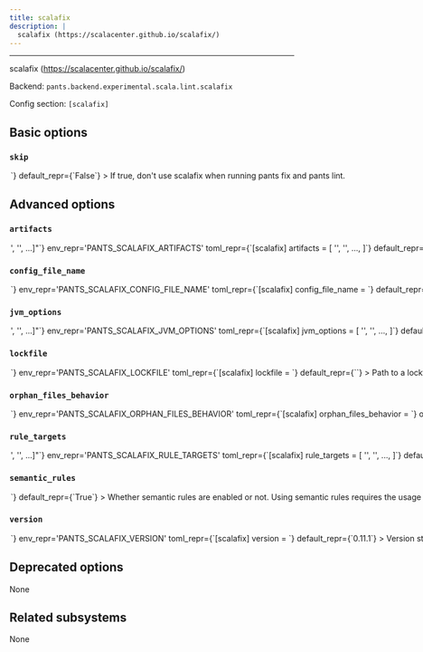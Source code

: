 ```yaml
---
title: scalafix
description: |
  scalafix (https://scalacenter.github.io/scalafix/)
---
```



---

scalafix (https://scalacenter.github.io/scalafix/)

Backend: <span className="color--primary">`pants.backend.experimental.scala.lint.scalafix`</span>

Config section: <span className="color--primary">`[scalafix]`</span>

<span className={styles.options}>

## Basic options

### `skip`

<Option
  cli_repr={`--[no-]scalafix-skip`}
  env_repr='PANTS_SCALAFIX_SKIP'
  toml_repr={`[scalafix]
skip = <bool>`}
  default_repr={`False`}
>

If true, don&#x27;t use scalafix when running `pants fix` and `pants lint`.

</Option>

## Advanced options

### `artifacts`

<Option
  cli_repr={`--scalafix-artifacts="['<str>', '<str>', ...]"`}
  env_repr='PANTS_SCALAFIX_ARTIFACTS'
  toml_repr={`[scalafix]
artifacts = [
    '<str>',
    '<str>',
    ...,
]`}
  default_repr={`[\n  "ch.epfl.scala:scalafix-cli_2.13.12:{version}"\n]`}
>

Artifact requirements for this tool using specified as either the address of a `jvm_artifact` target or, alternatively, as a colon-separated Maven coordinates (e.g., `group:name:version`). For Maven coordinates, the string `{version}` version will be substituted with the value of the `[scalafix].version` option.

</Option>

### `config_file_name`

<Option
  cli_repr={`--scalafix-config-file-name=<str>`}
  env_repr='PANTS_SCALAFIX_CONFIG_FILE_NAME'
  toml_repr={`[scalafix]
config_file_name = <str>`}
  default_repr={`.scalafix.conf`}
>

Name of a config file understood by scalafix (https://scalacenter.github.io/scalafix/docs/users/configuration.html). The plugin will search the ancestors of each directory in which Scala files are found for a config file of this name.

</Option>

### `jvm_options`

<Option
  cli_repr={`--scalafix-jvm-options="['<str>', '<str>', ...]"`}
  env_repr='PANTS_SCALAFIX_JVM_OPTIONS'
  toml_repr={`[scalafix]
jvm_options = [
    '<str>',
    '<str>',
    ...,
]`}
  default_repr={`[]`}
>

List of JVM options to pass to `scalafix` JVM processes.

Options set here will be added to those set in `[jvm].global_options`. Please check the documentation for the `jvm` subsystem to see what values are accepted here.

</Option>

### `lockfile`

<Option
  cli_repr={`--scalafix-lockfile=<str>`}
  env_repr='PANTS_SCALAFIX_LOCKFILE'
  toml_repr={`[scalafix]
lockfile = <str>`}
  default_repr={`<default>`}
>

Path to a lockfile used for installing the tool.

Set to the string `<default>` to use a lockfile provided by Pants, so long as you have not changed the `--version` option. See https://github.com/pantsbuild/pants/blob/release_2.24.2rc1/src/python/pants/backend/scala/lint/scalafix/scalafix.default.lockfile.txt for the default lockfile contents.

To use a custom lockfile, set this option to a file path relative to the build root, then run `pants generate-lockfiles --resolve=scalafix`.

</Option>

### `orphan_files_behavior`

<Option
  cli_repr={`--scalafix-orphan-files-behavior=<OrphanFilepathConfigBehavior>`}
  env_repr='PANTS_SCALAFIX_ORPHAN_FILES_BEHAVIOR'
  toml_repr={`[scalafix]
orphan_files_behavior = <OrphanFilepathConfigBehavior>`}
  one_of='ignore, error, warn'
  default_repr={`error`}
>

Whether to ignore, error or show a warning when files are found that are not covered by the config file provided in `[scalafix].config_file_name` setting.

</Option>

### `rule_targets`

<Option
  cli_repr={`--scalafix-rule-targets="['<str>', '<str>', ...]"`}
  env_repr='PANTS_SCALAFIX_RULE_TARGETS'
  toml_repr={`[scalafix]
rule_targets = [
    '<str>',
    '<str>',
    ...,
]`}
  default_repr={`[]`}
>

List of targets providing additional Scalafix rules.

</Option>

### `semantic_rules`

<Option
  cli_repr={`--[no-]scalafix-semantic-rules`}
  env_repr='PANTS_SCALAFIX_SEMANTIC_RULES'
  toml_repr={`[scalafix]
semantic_rules = <bool>`}
  default_repr={`True`}
>

Whether semantic rules are enabled or not.

Using semantic rules requires the usage of the `semanticdb-scalac` plugin and will trigger compilation of the source code before running scalafix on the sources.

</Option>

### `version`

<Option
  cli_repr={`--scalafix-version=<str>`}
  env_repr='PANTS_SCALAFIX_VERSION'
  toml_repr={`[scalafix]
version = <str>`}
  default_repr={`0.11.1`}
>

Version string for the tool. This is available for substitution in the `[scalafix].artifacts` option by including the string `{version}`.

</Option>

## Deprecated options

None

## Related subsystems

None

</span>
